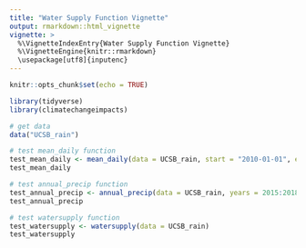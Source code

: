 ```yaml
---
title: "Water Supply Function Vignette"
output: rmarkdown::html_vignette
vignette: >
  %\VignetteIndexEntry{Water Supply Function Vignette}
  %\VignetteEngine{knitr::rmarkdown}
  \usepackage[utf8]{inputenc}
---
```


```r
knitr::opts_chunk$set(echo = TRUE)

library(tidyverse)
library(climatechangeimpacts)
```

```r

# get data
data("UCSB_rain")

# test mean_daily function
test_mean_daily <- mean_daily(data = UCSB_rain, start = "2010-01-01", end = "2011-01-01")
test_mean_daily

# test annual_precip function
test_annual_precip <- annual_precip(data = UCSB_rain, years = 2015:2018)
test_annual_precip

# test watersupply function
test_watersupply <- watersupply(data = UCSB_rain)
test_watersupply

```

